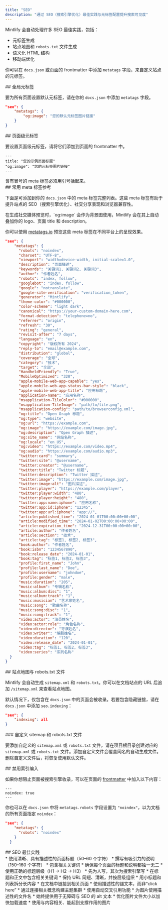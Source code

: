 ```yaml
---
title: "SEO"
description: "通过 SEO（搜索引擎优化）最佳实践与元标签配置提升搜索可见度"
---
```


Mintlify 会自动处理许多 SEO 最佳实践，包括：

* 元标签生成
* 站点地图和 `robots.txt` 文件生成
* 语义化 HTML 结构
* 移动端优化

你可以在 `docs.json` 或页面的 frontmatter 中添加 `metatags` 字段，来自定义站点的元标签。

<div id="global-meta-tags">
  ## 全局元标签
</div>

要为所有页面设置默认元标签，请在你的 `docs.json` 中添加 `metatags` 字段。

```json
"seo": {
    "metatags": {
        "og:image": "您的默认元标签图片链接"
    }
}
```

<div id="page-specific-meta-tags">
  ## 页面级元标签
</div>

要设置页面级元标签，请将它们添加到页面的 frontmatter 中。

```mdx
---
title: "您的示例页面标题"
"og:image": "您的元标签图片链接"
---
```

<Note>
  含有冒号的 meta 标签必须用引号括起来。
</Note>

<div id="common-meta-tags-reference">
  ## 常用 meta 标签参考
</div>

下面是可添加到你的 `docs.json` 中的 meta 标签完整列表。这些 meta 标签有助于提升站点的 SEO（搜索引擎优化）、社交分享表现和浏览器兼容性。

<Note>
  在生成社交媒体预览时，`og:image` 会作为背景图使用，Mintlify 会在其上自动叠加你的 logo、页面 title 和 description。
</Note>

你可以使用 [metatags.io](https://metatags.io/) 预览这些 meta 标签在不同平台上的呈现效果。

```json expandable
"seo": {
    "metatags": {
      "robots": "noindex",
      "charset": "UTF-8",
      "viewport": "width=device-width, initial-scale=1.0",
      "description": "页面描述",
      "keywords": "关键词1, 关键词2, 关键词3",
      "author": "作者姓名",
      "robots": "index, follow",
      "googlebot": "index, follow",
      "google": "notranslate",
      "google-site-verification": "verification_token",
      "generator": "Mintlify",
      "theme-color": "#000000",
      "color-scheme": "light dark",
      "canonical": "https://your-custom-domain-here.com",
      "format-detection": "telephone=no",
      "referrer": "origin",
      "refresh": "30",
      "rating": "general",
      "revisit-after": "7 days",
      "language": "en",
      "copyright": "版权所有 2024",
      "reply-to": "email@example.com",
      "distribution": "global",
      "coverage": "全球",
      "category": "技术",
      "target": "全部",
      "HandheldFriendly": "True",
      "MobileOptimized": "320",
      "apple-mobile-web-app-capable": "yes",
      "apple-mobile-web-app-status-bar-style": "black",
      "apple-mobile-web-app-title": "应用标题",
      "application-name": "应用名称",
      "msapplication-TileColor": "#000000",
      "msapplication-TileImage": "path/to/tile.png",
      "msapplication-config": "path/to/browserconfig.xml",
      "og:title": "Open Graph 标题",
      "og:type": "website",
      "og:url": "https://example.com",
      "og:image": "https://example.com/image.jpg",
      "og:description": "Open Graph 描述",
      "og:site_name": "网站名称",
      "og:locale": "en_US",
      "og:video": "https://example.com/video.mp4",
      "og:audio": "https://example.com/audio.mp3",
      "twitter:card": "summary",
      "twitter:site": "@username",
      "twitter:creator": "@username",
      "twitter:title": "Twitter 标题",
      "twitter:description": "Twitter 描述",
      "twitter:image": "https://example.com/image.jpg",
      "twitter:image:alt": "图片描述",
      "twitter:player": "https://example.com/player",
      "twitter:player:width": "480",
      "twitter:player:height": "480",
      "twitter:app:name:iphone": "应用名称",
      "twitter:app:id:iphone": "12345",
      "twitter:app:url:iphone": "app://",
      "article:published_time": "2024-01-01T00:00:00+00:00",
      "article:modified_time": "2024-01-02T00:00:00+00:00",
      "article:expiration_time": "2024-12-31T00:00:00+00:00",
      "article:author": "作者姓名",
      "article:section": "技术",
      "article:tag": "标签1, 标签2, 标签3",
      "book:author": "作者姓名",
      "book:isbn": "1234567890",
      "book:release_date": "2024-01-01",
      "book:tag": "标签1, 标签2, 标签3",
      "profile:first_name": "John",
      "profile:last_name": "Doe",
      "profile:username": "johndoe",
      "profile:gender": "male",
      "music:duration": "205",
      "music:album": "专辑名称",
      "music:album:disc": "1",
      "music:album:track": "1",
      "music:musician": "艺术家姓名",
      "music:song": "歌曲名称",
      "music:song:disc": "1",
      "music:song:track": "1",
      "video:actor": "演员姓名",
      "video:actor:role": "角色名称",
      "video:director": "导演姓名",
      "video:writer": "编剧姓名",
      "video:duration": "120",
      "video:release_date": "2024-01-01",
      "video:tag": "标签1, 标签2, 标签3",
      "video:series": "系列名称"
  }
}
```

<div id="sitemaps-and-robotstxt-files">
  ## 站点地图与 robots.txt 文件
</div>

Mintlify 会自动生成 `sitemap.xml` 和 `robots.txt`。你可以在文档站点的 URL 后追加 `/sitemap.xml` 来查看站点地图。

默认情况下，仅包含在 `docs.json` 中的页面会被收录。若要包含隐藏链接，请在 `docs.json` 中添加 `seo.indexing`：

```json
"seo": {
    "indexing": all
}
```

<div id="custom-sitemaps-and-robotstxt-files">
  ### 自定义 sitemap 和 robots.txt 文件
</div>

要添加自定义的 `sitemap.xml` 或 `robots.txt` 文件，请在项目根目录创建对应的 `sitemap.xml` 或 `robots.txt` 文件。添加自定义文件会覆盖同名的自动生成文件。删除自定义文件后，将恢复使用默认文件。

<div id="disabling-indexing">
  ## 禁用索引编入
</div>

如果你想阻止页面被搜索引擎收录，可以在页面的 [frontmatter](zh/pages) 中加入以下内容：

```
---
noindex: true
---
```

你也可以在 `docs.json` 中将 `metatags.robots` 字段设置为 `"noindex"`，以为文档的所有页面指定 `noindex`：

```json
"seo": {
    "metatags": {
      "robots": "noindex"
    }
  }
```

<div id="seo-best-practices">
  ## SEO 最佳实践
</div>

<AccordionGroup>
  <Accordion title="撰写具有描述性的标题和说明">
    * 使用清晰、具有描述性的页面标题（50–60 个字符）
    * 撰写有吸引力的说明（150–160 个字符）
    * 包含相关关键词
    * 确保每个页面的标题和说明都独一无二
  </Accordion>

  <Accordion title="优化内容结构">
    * 使用正确的标题层级（H1 → H2 → H3）
    * 先为人写，其次为搜索引擎写
    * 在标题和正文中包含相关关键词
    * 保持 URL 简短、清晰，并按层级组织
    * 用小标题和列表拆分长内容
  </Accordion>

  <Accordion title="内部链接策略">
    * 在文档中链接到相关页面
    * 使用描述性的锚文本，而非“click here”
    * 通过连接相关概念构建主题集群
    * 使用自动交叉引用功能
  </Accordion>

  <Accordion title="图片 SEO">
    * 为图片使用描述性的文件名
    * 始终提供用于无障碍与 SEO 的 alt 文本
    * 优化图片文件大小以加快加载速度
    * 使用与内容相关、能起到支撑作用的图片
  </Accordion>
</AccordionGroup>